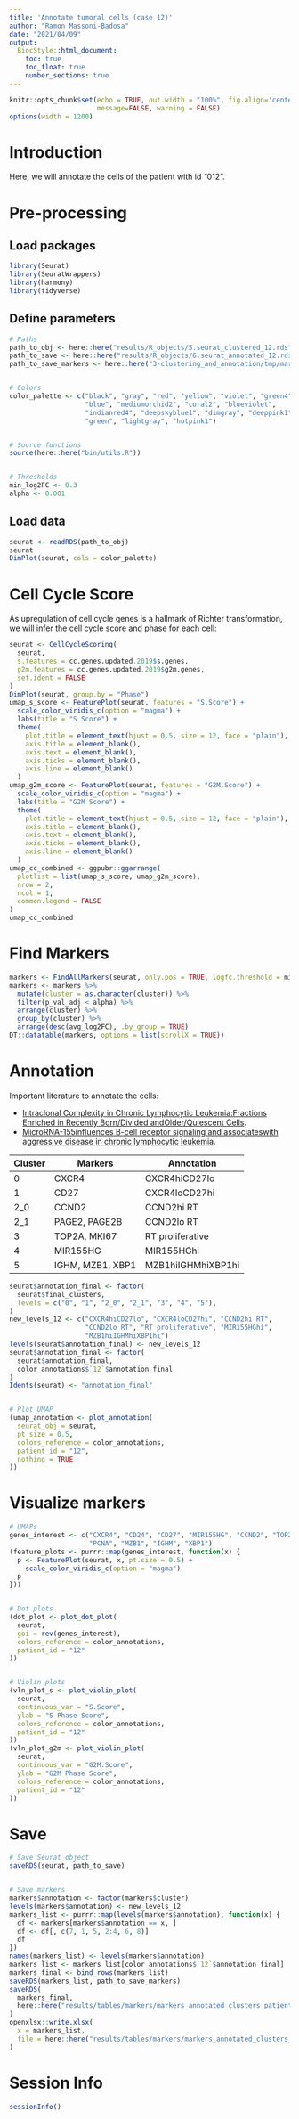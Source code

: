 ```yaml
---
title: 'Annotate tumoral cells (case 12)'
author: "Ramon Massoni-Badosa"
date: "2021/04/09"
output: 
  BiocStyle::html_document:
    toc: true
    toc_float: true
    number_sections: true
---
```


```r
knitr::opts_chunk$set(echo = TRUE, out.width = "100%", fig.align='center', 
                      message=FALSE, warning = FALSE)
options(width = 1200)
```


# Introduction

Here, we will annotate the cells of the patient with id "012".


# Pre-processing

## Load packages

```r
library(Seurat)
library(SeuratWrappers)
library(harmony)
library(tidyverse)
```


## Define parameters

```r
# Paths
path_to_obj <- here::here("results/R_objects/5.seurat_clustered_12.rds")
path_to_save <- here::here("results/R_objects/6.seurat_annotated_12.rds")
path_to_save_markers <- here::here("3-clustering_and_annotation/tmp/markers_clusters_12.rds")


# Colors
color_palette <- c("black", "gray", "red", "yellow", "violet", "green4",
                   "blue", "mediumorchid2", "coral2", "blueviolet",
                   "indianred4", "deepskyblue1", "dimgray", "deeppink1",
                   "green", "lightgray", "hotpink1")


# Source functions
source(here::here("bin/utils.R"))


# Thresholds
min_log2FC <- 0.3
alpha <- 0.001
```

  
## Load data

```r
seurat <- readRDS(path_to_obj)
seurat
DimPlot(seurat, cols = color_palette)
```


# Cell Cycle Score

As upregulation of cell cycle genes is a hallmark of Richter transformation, we will infer the cell cycle score and phase for each cell:

```r
seurat <- CellCycleScoring(
  seurat,
  s.features = cc.genes.updated.2019$s.genes,
  g2m.features = cc.genes.updated.2019$g2m.genes,
  set.ident = FALSE
)
DimPlot(seurat, group.by = "Phase")
umap_s_score <- FeaturePlot(seurat, features = "S.Score") +
  scale_color_viridis_c(option = "magma") +
  labs(title = "S Score") +
  theme(
    plot.title = element_text(hjust = 0.5, size = 12, face = "plain"),
    axis.title = element_blank(),
    axis.text = element_blank(),
    axis.ticks = element_blank(),
    axis.line = element_blank()
  )
umap_g2m_score <- FeaturePlot(seurat, features = "G2M.Score") +
  scale_color_viridis_c(option = "magma") +
  labs(title = "G2M Score") +
  theme(
    plot.title = element_text(hjust = 0.5, size = 12, face = "plain"),
    axis.title = element_blank(),
    axis.text = element_blank(),
    axis.ticks = element_blank(),
    axis.line = element_blank()
  )
umap_cc_combined <- ggpubr::ggarrange(
  plotlist = list(umap_s_score, umap_g2m_score),
  nrow = 2,
  ncol = 1,
  common.legend = FALSE
)
umap_cc_combined
```


# Find Markers

```r
markers <- FindAllMarkers(seurat, only.pos = TRUE, logfc.threshold = min_log2FC)
markers <- markers %>%
  mutate(cluster = as.character(cluster)) %>%
  filter(p_val_adj < alpha) %>%
  arrange(cluster) %>%
  group_by(cluster) %>%
  arrange(desc(avg_log2FC), .by_group = TRUE)
DT::datatable(markers, options = list(scrollX = TRUE))
```


# Annotation

Important literature to annotate the cells:


* [Intraclonal Complexity in Chronic Lymphocytic Leukemia:Fractions Enriched in Recently Born/Divided andOlder/Quiescent Cells](https://molmed.biomedcentral.com/articles/10.2119/molmed.2011.00360).
* [MicroRNA-155influences B-cell receptor signaling and associateswith aggressive disease in chronic lymphocytic leukemia](https://ashpublications.org/blood/article/124/4/546/33343/MicroRNA-155-influences-B-cell-receptor-signaling).


| Cluster | Markers                   | Annotation                 |
|---------|---------------------------|----------------------------|
| 0       | CXCR4                     | CXCR4hiCD27lo              |
| 1       | CD27                      | CXCR4loCD27hi              |
| 2_0     | CCND2                     | CCND2hi RT                 |
| 2_1     | PAGE2, PAGE2B             | CCND2lo RT                 |
| 3       | TOP2A, MKI67              | RT proliferative           |
| 4       | MIR155HG                  | MIR155HGhi                 |
| 5       | IGHM, MZB1, XBP1          | MZB1hiIGHMhiXBP1hi         |


```r
seurat$annotation_final <- factor(
  seurat$final_clusters,
  levels = c("0", "1", "2_0", "2_1", "3", "4", "5"),
)
new_levels_12 <- c("CXCR4hiCD27lo", "CXCR4loCD27hi", "CCND2hi RT",
                   "CCND2lo RT", "RT proliferative", "MIR155HGhi",
                   "MZB1hiIGHMhiXBP1hi")
levels(seurat$annotation_final) <- new_levels_12
seurat$annotation_final <- factor(
  seurat$annotation_final,
  color_annotations$`12`$annotation_final
)
Idents(seurat) <- "annotation_final"


# Plot UMAP
(umap_annotation <- plot_annotation(
  seurat_obj = seurat,
  pt_size = 0.5,
  colors_reference = color_annotations,
  patient_id = "12",
  nothing = TRUE
))
```


# Visualize markers

```r
# UMAPs
genes_interest <- c("CXCR4", "CD24", "CD27", "MIR155HG", "CCND2", "TOP2A",
                    "PCNA", "MZB1", "IGHM", "XBP1")
(feature_plots <- purrr::map(genes_interest, function(x) {
  p <- FeaturePlot(seurat, x, pt.size = 0.5) +
    scale_color_viridis_c(option = "magma")
  p
}))


# Dot plots
(dot_plot <- plot_dot_plot(
  seurat,
  goi = rev(genes_interest),
  colors_reference = color_annotations,
  patient_id = "12"
))


# Violin plots
(vln_plot_s <- plot_violin_plot(
  seurat,
  continuous_var = "S.Score",
  ylab = "S Phase Score",
  colors_reference = color_annotations,
  patient_id = "12"
))
(vln_plot_g2m <- plot_violin_plot(
  seurat,
  continuous_var = "G2M.Score",
  ylab = "G2M Phase Score",
  colors_reference = color_annotations,
  patient_id = "12"
))
```


# Save

```r
# Save Seurat object
saveRDS(seurat, path_to_save)


# Save markers
markers$annotation <- factor(markers$cluster)
levels(markers$annotation) <- new_levels_12
markers_list <- purrr::map(levels(markers$annotation), function(x) {
  df <- markers[markers$annotation == x, ]
  df <- df[, c(7, 1, 5, 2:4, 6, 8)]
  df
})
names(markers_list) <- levels(markers$annotation)
markers_list <- markers_list[color_annotations$`12`$annotation_final]
markers_final <- bind_rows(markers_list)
saveRDS(markers_list, path_to_save_markers)
saveRDS(
  markers_final,
  here::here("results/tables/markers/markers_annotated_clusters_patient_12.rds")
)
openxlsx::write.xlsx(
  x = markers_list,
  file = here::here("results/tables/markers/markers_annotated_clusters_patient_12.xlsx")
)
```


# Session Info

```r
sessionInfo()
```